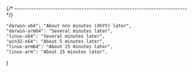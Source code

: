 
{/* ------------------------------------------------------------------------ */}

    "darwin-x64": "About nnn minutes (XhYY) later",
    "darwin-arm64": "Several minutes later",
    "linux-x64": "Several minutes later",
    "win32-x64": "About 5 minutes later",
    "linux-arm64": "About 25 minutes later",
    "linux-arm": "About 25 minutes later",
}

